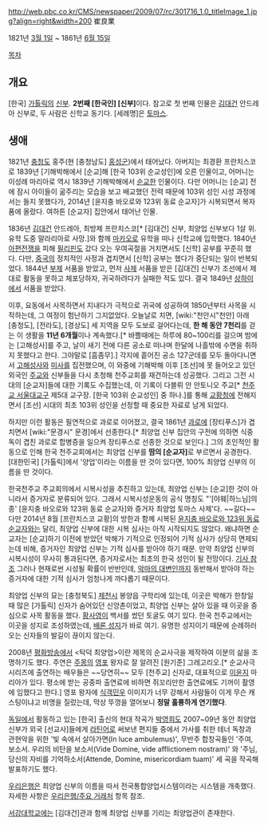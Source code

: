 http://web.pbc.co.kr/CMS/newspaper/2009/07/rc/301716_1.0_titleImage_1.jpg?align=right&width=200 崔良業

1821년 [[3월 1일]] ~ 1861년 [[6월 15일]]

[[목차]]
== 개요 ==
[한국] [[가톨릭]]의 [[신부]]. '''2번째 [한국인] [신부]'''이다. 참고로 첫 번째 인물은 [[김대건]] 안드레아 신부로, 두 사람은 신학교 동기다. [세례명]은 [[토마스]]. 

== 생애 ==
1821년 [[충청도]] 홍주(현 [충청남도] [[홍성군]])에서 태어났다. 아버지는 최경환 프란치스코로 1839년 [기해박해에서 [순교]해 [한국 103위 순교성인]에 오른 인물이고, 어머니는 이성례 마리아로 역시 1839년 기해박해에서 [[순교]]한 인물이다. 다만 어머니는 [순교] 전에 잠시 아이들이 굶주리는 모습을 보고 배교했던 전력 때문에 103위 성인 시성 과정에서는 들지 못했다가, 2014년 [윤지충 바오로와 123위 동료 순교자]가 시복되면서 복자품에 올랐다. 여하튼 [순교자] 집안에서 태어난 인물.

1836년 [[김대건]] 안드레아, 최방제 프란치스코[* [김대건] 신부, 최양업 신부보다 1살 위. 유학 도중 말라리아로 사망.]와 함께 [[마카오]]로 유학을 떠나 신학교에 입학했다. 1840년 [[아편전쟁]]을 피해 [[필리핀]]도 갔다 오는 우여곡절을 거치면서도 [신학] 공부를 꾸준히 했다. 다만, [[중국]]의 정치적인 사정과 겹치면서 [신학] 공부는 했다가 중단되는 일이 반복되었다. 1844년 [[부제]] 서품을 받았고, 먼저 [[사제]] 서품을 받은 [김대건] 신부가 조선에서 제대로 활동을 못하고 체포당하자, 귀국하려다가 실패한 적도 있다. 결국 1849년 [[상하이]]에서 서품을 받았다.

이후, 요동에서 사목하면서 지내다가 극적으로 귀국에 성공하여 1850년부터 사목을 시작하는데, 그 여정이 험난하기 그지없었다. 오늘날로 치면, [wiki:"천안시"천안] 아래 [충청도], [전라도], [경상도] 세 지역을 모두 도보로 걸어다는데, '''한 해 동안 7천리'''를 걷는 이 생활을 '''11년 6개월'''이나 계속했다.[* 바쁠때에는 하루에 80~100리를 걸으며 밤에는 [고해성사]를 주고, 날이 새기 전에 다른 공소로 떠나며 한달에 나흘밖에 수면을 취하지 못했다고 한다. 그야말로 [흠좀무].] 각지에 흩어진 공소 127군데를 모두 돌아다니면서 [[고해성사]]와 [[미사]]를 집전했으며, 이 와중에 기해박해 이후 [조선]에 못 들어오고 있던 외국인 [[주교]]와 신부들을 다시 초청해 천주교회를 재건하는데 성공했다. 그리고 그전 시대의 [순교자]들에 대한 기록도 수집했는데, 이 기록이 다블뤼 안 안토니오 주교[* [[천주교 서울대교구]] 제5대 교구장. [한국 103위 순교성인] 중 하나.]를 통해 [[교황청]]에 전해지면서 [조선] 시대의 최초 103위 성인을 선정할 때 중요한 자료로 남게 되었다.

하지만 이런 활동은 필연적으로 과로로 이어졌고, 결국 1861년 [[과로]]에 [장티푸스]가 겹치면서 [wiki:"문경시" 문경]에서 선종한다.[* 최양업 신부 집안의 구전에 의하면 식중독이 겹친 과로로 합병증을 일으켜 장티푸스로 선종한 것으로 보인다.] 그의 초인적인 활동으로 인해 한국 천주교회에서는 최양업 신부를 '''땀의 [순교자]'''로 부르면서 공경한다. [대한민국] [가톨릭]에서 '양업'이라는 이름을 딴 것이 있다면, 100% 최양업 신부의 이름을 딴 것이다.

한국천주교 주교회의에서 시복시성을 추진하고 있는데, 최양업 신부는 [순교]한 것이 아니라서 증거자로 분류되어 있다. 그래서 시복시성운동의 공식 명칭도 "'[야훼|하느님]의 종' [윤지충 바오로와 123위 동료 순교자]와 증거자 최양업 토마스 사제'다. ~~길다~~ 다만 2014년 8월 [프란치스코 교황]의 방한과 함께 시복된 [[윤지충 바오로와 123위 동료 순교자]]와는 달리, 최양업 신부에 대한 시복 심사는 아직 시작되지도 않았다. 왜냐하면 순교자는 [순교]하기 이전에 받았던 박해가 기적으로 인정되어 기적 심사가 상당히 면제되는데 비해, 증거자인 최양업 신부는 기적 심사를 받아야 하기 때문. 만약 최양업 신부의 시복시성이 무사히 통과된다면, 증거자로서는 최초의 한국 성인이 될 전망이다. [http://www.catholictimes.org/view.aspx?AID=260008&ACID=1 기사 참조] 그러나 현재로썬 시성될 확률이 반반인데, [[악마의 대변인]]까지 동반해서 받아야 하는 증거자에 대한 기적 심사가 엄청나게 까다롭기 때문이다.

최양업 신부의 묘는 [충청북도] [[제천시]] 봉양읍 구학리에 있는데, 이곳은 박해가 한창일 때 많은 [가톨릭] 신자가 숨어있던 신앙촌이었고, 최양업 신부는 살아 있을 때 이곳을 중심으로 사목 활동을 했다. [[황사영]]이 백서를 썼던 토굴도 여기 있다. 한국 천주교에서는 이곳을 성지로 조성하였는데, [http://www.baeron.or.kr/ 배론 성지]가 바로 여기. 유명한 성지이기 때문에 순례하러 오는 신자들의 발길이 끊이지 않는다. 

{{{#!html
<object id='skplayer' name='skplayer' width='480' height='384' classid='clsid:D27CDB6E-AE6D-11cf-96B8-444553540000' codebase='http://download.macromedia.com/pub/shockwave/cabs/flash/swflash.cab#version=9.0.115.00'><param name='movie' value='http://v.nate.com/v.sk/movie/0|204293693/20081125071100626149841001' /><param name='allowFullscreen' value='true' /><param name='allowScriptAccess' value='always' /><param name='wmode' value='transparent' /><embed src='http://v.nate.com/v.sk/movie/0|204293693/20081125071100626149841001' wmode='transparent' allowScriptAccess='always' allowFullscreen='true' name='skplayer' width='480' height='384' type='application/x-shockwave-flash' pluginspage='http://www.macromedia.com/go/getflashplayer' /></object>
}}}

2008년 [[평화방송]]에서 <탁덕 최양업>이란 제목의 순교사극을 제작하여 이분의 삶을 조명하기도 했다. 주연은 [[주몽(드라마)|주몽]]의 [[영포]] 왕자로 잘 알려진 [원기준] 그레고리오.[* 순교사극 시리즈에 출연하는 배우들은 ~~당연히~~ 모두 [천주교] 신자로, 대표적으로 [[이윤지]] 마리아가 있다. 평소에 받는 공중파 출연료에 비하면 쥐꼬리만한 출연료에도 기꺼이 촬영에 임했다고 한다.] 영포 왕자에 [[식객민우]] 이미지가 너무 강해서 사람들이 이게 무슨 캐스팅이냐고 비명을 질렀는데, 막상 뚜껑을 열어보니 '''정말 훌륭하게 연기했다'''.

[[독일]]에서 활동하고 있는 [한국] 출신의 현대 작곡가 [[박영희(작곡가)|박영희]]도 2007~09년 동안 최양업 신부가 외국 [선교사]들에게 [[라틴어]]로 써보낸 편지들 중에서 가사를 취한 테너 독창과 관현악을 위한 '빛 속에서 살아가면(In luce ambulemus)', 무반주 합창곡들인 '주여, 보소서. 우리의 비탄을 보소서(Vide Domine, vide afflictionem nostram)' 와 '주님, 당신의 자비를 기억하소서(Attende, Domine, misericordiam tuam)' 세 곡을 작곡해 발표하기도 했다.

[[우리은행]]은 최양업 신부의 이름을 따서 전국통합양업시스템이라는 시스템을 개축했다. 자세한 사항은 [[우리은행#s-5.3|우리은행/주요 거래처]] 항목 참조.

[[서강대학교]]에는 [김대건]관과 함께 최양업 신부를 기리는 최양업관이 존재한다.

